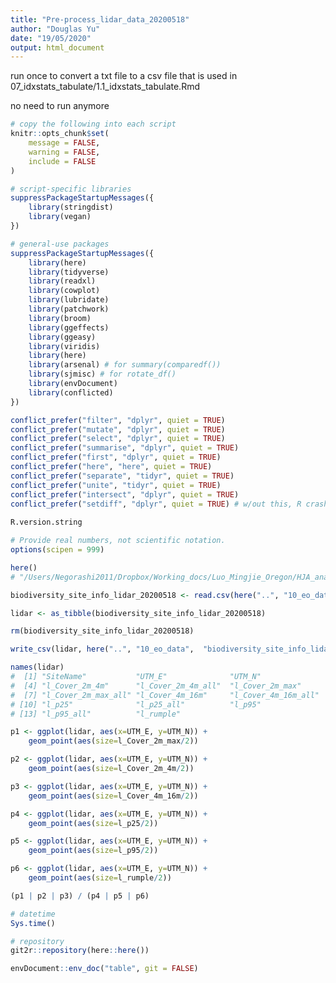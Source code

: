 ```yaml
---
title: "Pre-process_lidar_data_20200518"
author: "Douglas Yu"
date: "19/05/2020"
output: html_document
---
```


run once to convert a txt file to a csv file that is used in 07_idxstats_tabulate/1.1_idxstats_tabulate.Rmd

no need to run anymore

```r
# copy the following into each script   
knitr::opts_chunk$set(
	message = FALSE,
	warning = FALSE,
	include = FALSE
)

# script-specific libraries
suppressPackageStartupMessages({
    library(stringdist)
    library(vegan)
})

# general-use packages
suppressPackageStartupMessages({
    library(here)
    library(tidyverse) 
    library(readxl)
    library(cowplot)
    library(lubridate)
    library(patchwork)
    library(broom)
    library(ggeffects)
    library(ggeasy)
    library(viridis)
    library(here)
    library(arsenal) # for summary(comparedf())
    library(sjmisc) # for rotate_df()
    library(envDocument)
    library(conflicted)
})

conflict_prefer("filter", "dplyr", quiet = TRUE)
conflict_prefer("mutate", "dplyr", quiet = TRUE)
conflict_prefer("select", "dplyr", quiet = TRUE)
conflict_prefer("summarise", "dplyr", quiet = TRUE)
conflict_prefer("first", "dplyr", quiet = TRUE)
conflict_prefer("here", "here", quiet = TRUE)
conflict_prefer("separate", "tidyr", quiet = TRUE)
conflict_prefer("unite", "tidyr", quiet = TRUE)
conflict_prefer("intersect", "dplyr", quiet = TRUE)
conflict_prefer("setdiff", "dplyr", quiet = TRUE) # w/out this, R crashes
  
R.version.string

# Provide real numbers, not scientific notation.
options(scipen = 999)
```


```r
here()
# "/Users/Negorashi2011/Dropbox/Working_docs/Luo_Mingjie_Oregon/HJA_analyses_Kelpie/HJA_scripts/9_ecological_analyses"

biodiversity_site_info_lidar_20200518 <- read.csv(here("..", "10_eo_data", "old_incl_orig_covariate_descriptions", "biodiversity_site_info_lidar_20200518.txt"), row.names=1)

lidar <- as_tibble(biodiversity_site_info_lidar_20200518)

rm(biodiversity_site_info_lidar_20200518)
```

```r

write_csv(lidar, here("..", "10_eo_data",  "biodiversity_site_info_lidar_20200518_cleaned.csv"))

```

```r
names(lidar)
#  [1] "SiteName"           "UTM_E"              "UTM_N"             
#  [4] "l_Cover_2m_4m"      "l_Cover_2m_4m_all"  "l_Cover_2m_max"    
#  [7] "l_Cover_2m_max_all" "l_Cover_4m_16m"     "l_Cover_4m_16m_all"
# [10] "l_p25"              "l_p25_all"          "l_p95"             
# [13] "l_p95_all"          "l_rumple"      

p1 <- ggplot(lidar, aes(x=UTM_E, y=UTM_N)) +
    geom_point(aes(size=l_Cover_2m_max/2))

p2 <- ggplot(lidar, aes(x=UTM_E, y=UTM_N)) +
    geom_point(aes(size=l_Cover_2m_4m/2))

p3 <- ggplot(lidar, aes(x=UTM_E, y=UTM_N)) +
    geom_point(aes(size=l_Cover_4m_16m/2))

p4 <- ggplot(lidar, aes(x=UTM_E, y=UTM_N)) +
    geom_point(aes(size=l_p25/2))

p5 <- ggplot(lidar, aes(x=UTM_E, y=UTM_N)) +
    geom_point(aes(size=l_p95/2))

p6 <- ggplot(lidar, aes(x=UTM_E, y=UTM_N)) +
    geom_point(aes(size=l_rumple/2))

(p1 | p2 | p3) / (p4 | p5 | p6)
```

```r
# datetime
Sys.time()

# repository
git2r::repository(here::here())

envDocument::env_doc("table", git = FALSE)
```
